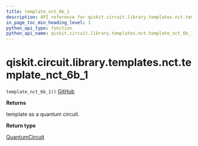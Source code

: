 ```yaml
---
title: template_nct_6b_1
description: API reference for qiskit.circuit.library.templates.nct.template_nct_6b_1
in_page_toc_min_heading_level: 1
python_api_type: function
python_api_name: qiskit.circuit.library.templates.nct.template_nct_6b_1
---
```


<span id="qiskit-circuit-library-templates-nct-template-nct-6b-1" />

# qiskit.circuit.library.templates.nct.template\_nct\_6b\_1

<span id="qiskit.circuit.library.templates.nct.template_nct_6b_1" />

`template_nct_6b_1()` [GitHub](https://github.com/qiskit/qiskit/tree/stable/0.16/qiskit/circuit/library/templates/nct/template_nct_6b_1.py "view source code")

**Returns**

template as a quantum circuit.

**Return type**

[QuantumCircuit](qiskit.circuit.QuantumCircuit "qiskit.circuit.QuantumCircuit")

